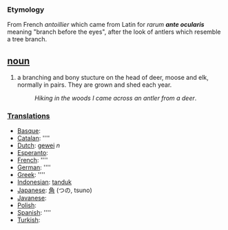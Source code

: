=== Etymology ===
From French ''antoillier'' which came from Latin for ''rarum '''ante ocularis''' '' meaning "branch before the eyes", after the look of antlers which resemble a tree branch.

== [[noun]] ==
#a branching and bony stucture on the head of deer, moose and elk, normally in pairs. They are grown and shed each year.
#:''Hiking in the woods I came across an antler from a deer''.

===[[Translation]]s===
*[[Basque]]: [[]]
*[[Catalan]]: [[]] ''''
*[[Dutch]]: [[gewei]] ''n''
*[[Esperanto]]: [[]]
*[[French]]: [[]] ''''
*[[German]]: [[]] ''''
*[[Greek]]: [[]] ''''
*[[Indonesian]]: [[tanduk]]
*[[Japanese]]: [[角]] (つの, tsuno)
*[[Javanese]]: [[]]
*[[Polish]]: [[]]
*[[Spanish]]: [[]] ''''
*[[Turkish]]: [[]]
